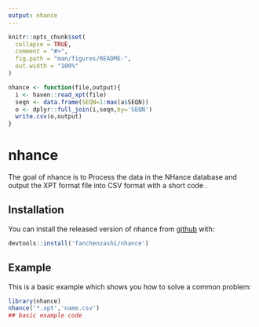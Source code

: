 ---
output: nhance
---

<!-- README.md is generated from README.Rmd. Please edit that file -->

```{r, include = FALSE}
knitr::opts_chunk$set(
  collapse = TRUE,
  comment = "#>",
  fig.path = "man/figures/README-",
  out.width = "100%"
)
```
```{r}
nhance <- function(file,output){
  i <- haven::read_xpt(file)
  seqn <- data.frame(SEQN=1:max(a$SEQN))
  o <- dplyr::full_join(i,seqn,by='SEQN')
  write.csv(o,output)
}
```
# nhance

<!-- badges: start -->
<!-- badges: end -->

The goal of nhance is to Process the data in the NHance database and output the XPT format file into CSV format with a short code  .

## Installation

You can install the released version of nhance from [github](https://github.com/fanchenzashi/nhance) with:

``` r
devtools::install('fanchenzashi/nhance')
```

## Example

This is a basic example which shows you how to solve a common problem:

```{r example}
library(nhance)
nhance('*.xpt','name.csv')
## basic example code
```



